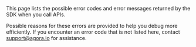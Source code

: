 
<PlatformWrapper notAllowed="flutter">
<PlatformWrapper notAllowed="react-native">

This page lists the possible error codes and error messages returned by the SDK when you call <Vg k="CHAT"/> APIs.

Possible reasons for these errors are provided to help you debug more efficiently. If you encounter an error code that is not listed here, contact support@agora.io for assistance.

</PlatformWrapper>
</PlatformWrapper>

<ErrorCode />